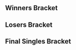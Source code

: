 {{DISPLAYTITLE:CEO Prologue 2016: ''Melee'' Singles Bracket}}{{SetGame|melee}}
{{tabs static
|name1=Overview
|link1=CEO/2016/Prologue/Melee
|name2=Singles Bracket
|link2=CEO/2016/Prologue/Melee/Singles Bracket
|This=2
}}
==Winners Bracket==
{{8DEWBracketA
|tourneylink=CEO/2016/Prologue/Melee
|tourneyname=CEO Prologue 2016
<!-- Quarterfinals -->
|r1m1p1=Plup |r1m1p1flag=us |r1m1p1score=2
|r1m1p2=Tempo |r1m1p2flag=us |r1m1p2score=0
|r1m1win=1

|r1m2p1=Blea Gelo |r1m2p1flag=ve |r1m2p1score=2
|r1m2p2=Pengie |r1m2p2flag=us |r1m2p2score=1
|r1m2win=1
|r1m2p1char1=luigi |r1m2p2char1=fox |r1m2p1stock1=1 |r1m2p2stock1=0 |r1m2win1=1 |r1m2stage1=Battlefield
|r1m2p1char2=luigi |r1m2p2char2=fox |r1m2p1stock2=0 |r1m2p2stock2=1 |r1m2win2=2 |r1m2stage2=Yoshi's Story
|r1m2p1char3=luigi |r1m2p2char3=fox |r1m2p1stock3=3 |r1m2p2stock3=0 |r1m2win3=1 |r1m2stage3=Final Destination
|r1m2details={{BracketMatchDetails|reddit=|comment=|vod=https://youtu.be/cQpvgsJwSVQ}}

|r1m3p1=Colbol |r1m3p1flag=us |r1m3p1score=2
|r1m3p2=Rula |r1m3p2flag=us |r1m3p2score=0
|r1m3win=1

|r1m4p1=Gahtzu |r1m4p1flag=us |r1m4p1score=2
|r1m4p2=Harriet |r1m4p2flag=us |r1m4p2score=0
|r1m4win=1
|r1m4p1char1=cf |r1m4p2char1=fox |r1m4p1stock1=2 |r1m4p2stock1=0 |r1m4win1=1 |r1m4stage1=Fountain of Dreams
|r1m4p1char2=cf |r1m4p2char2=fox |r1m4p1stock2=1 |r1m4p2stock2=0 |r1m4win2=1 |r1m4stage2=Yoshi's Story
|r1m4details={{BracketMatchDetails|reddit=|comment=|vod=https://youtu.be/cWFGrJltSLM}}

<!-- SEMIFINALS -->
|r2m1p1=Plup |r2m1p1flag=us |r2m1p1score=3
|r2m1p2=Blea Gelo |r2m1p2flag=ve |r2m1p2score=0
|r2m1win=1
|r2m1p1char1=sheik |r2m1p2char1=luigi |r2m1p1stock1=2 |r2m1p2stock1=0 |r2m1win1=1 |r2m1stage1=Yoshi's Story
|r2m1p1char2=sheik |r2m1p2char2=luigi |r2m1p1stock2=2 |r2m1p2stock2=0 |r2m1win2=1 |r2m1stage2=Dream Land
|r2m1p1char3=sheik |r2m1p2char3=luigi |r2m1p1stock3=1 |r2m1p2stock3=0 |r2m1win3=1 |r2m1stage3=Yoshi's Story
|r2m1details={{BracketMatchDetails|reddit=|comment=|vod=https://youtu.be/BNzhj4mL3j4}}

|r2m2p1=Colbol |r2m2p1flag=us |r2m2p1score=3
|r2m2p2=Gahtzu |r2m2p2flag=us |r2m2p2score=0
|r2m2win=1
|r2m2p1char1=fox |r2m2p2char1=cf |r2m2p1stock1=2 |r2m2p2stock1=0 |r2m2win1=1 |r2m2stage1=Yoshi's Story
|r2m2p1char2=fox |r2m2p2char2=cf |r2m2p1stock2=2 |r2m2p2stock2=0 |r2m2win2=1 |r2m2stage2=Battlefield
|r2m2p1char3=fox |r2m2p2char3=cf |r2m2p1stock3=1 |r2m2p2stock3=0 |r2m2win3=1 |r2m2stage3=Battlefield
|r2m2details={{BracketMatchDetails|reddit=|comment=|vod=https://youtu.be/gBgvh1X1hkg}}
}}
==Losers Bracket==
{{16DELBracketSmwA
|tourneylink=CEO/2016/Prologue/Melee
|tourneyname=CEO Prologue 2016
|l1placement=13-16
|l2placement=9-12
|l3placement=7-8
|l4placement=5-6
|column-width=200

<!-- Round 1 -->
|l1m1p1=Fro Fo Sho |l1m1p1flag=us |l1m1p1score=0
|l1m1p2=Oaty |l1m1p2flag=us |l1m1p2score=2
|l1m1win=2

|l1m2p1=JRad |l1m2p1flag=us |l1m2p1score=2
|l1m2p2=Wreck |l1m2p2flag=us |l1m2p2score=0
|l1m2win=1

|l1m3p1=Kuya |l1m3p1flag=us |l1m3p1score=2
|l1m3p2=DINGO |l1m3p2flag=us |l1m3p2score=1
|l1m3win=1

|l1m4p1=Moltov |l1m4p1flag=us |l1m4p1score=1
|l1m4p2=prof |l1m4p2flag=us |l1m4p2score=2
|l1m4win=2

<!-- Round 2 -->
|l2m1p1=Tempo |l2m1p1flag=us |l2m1p1score=2
|l2m1p2=Oaty |l2m1p2flag=us |l2m1p2score=0
|l2m1win=1

|l2m2p1=Pengie |l2m2p1flag=us |l2m2p1score=2
|l2m2p2=JRad |l2m2p2flag=us |l2m2p2score=0
|l2m2win=1

|l2m3p1=Rula |l2m3p1flag=us |l2m3p1score=1
|l2m3p2=Kuya |l2m3p2flag=us |l2m3p2score=2
|l2m3win=2

|l2m4p1=Harriet |l2m4p1flag=us |l2m4p1score=2
|l2m4p2=prof |l2m4p2flag=us |l2m4p2score=0
|l2m4win=1

<!-- Round 3 -->
|l3m1p1=Tempo |l3m1p1flag=us |l3m1p1score=3
|l3m1p2=Pengie |l3m1p2flag=us |l3m1p2score=2
|l3m1win=1

|l3m2p1=Kuya |l3m2p1flag=us |l3m2p1score=1
|l3m2p2=Harriet |l3m2p2flag=us |l3m2p2score=3
|l3m2win=2

<!-- Round 4 -->
|l4m1p1=Gahtzu |l4m1p1flag=us |l4m1p1score=3
|l4m1p2=Tempo |l4m1p2flag=us |l4m1p2score=1
|l4m1win=1

|l4m2p1=Blea Gelo |l4m2p1flag=ve |l4m2p1score=3
|l4m2p2=Harriet |l4m2p2flag=us |l4m2p2score=2
|l4m2win=1
|l4m2p1char1=luigi |l4m2p2char1=fox |l4m2p1stock1=1 |l4m2p2stock1=0 |l4m2win1=1 |l4m2stage1=Battlefield
|l4m2p1char2=luigi |l4m2p2char2=fox |l4m2p1stock2=1 |l4m2p2stock2=0 |l4m2win2=1 |l4m2stage2=Yoshi's Story
|l4m2p1char3=luigi |l4m2p2char3=fox |l4m2p1stock3=0 |l4m2p2stock3=2 |l4m2win3=2 |l4m2stage3=Yoshi's Story
|l4m2p1char4=luigi |l4m2p2char4=fox |l4m2p1stock4=0 |l4m2p2stock4=1 |l4m2win4=2 |l4m2stage4=Dream Land
|l4m2p1char5=luigi |l4m2p2char5=fox |l4m2p1stock5=2 |l4m2p2stock5=0 |l4m2win5=1 |l4m2stage5=Final Destination
|l4m2details={{BracketMatchDetails|reddit=|comment=|vod=https://youtu.be/JRSi88jSWSc}}
}}
<onlyinclude>
==Final Singles Bracket==
{{DEFinalSmwBracket
|tourneylink=CEO/2016/Prologue/Melee
|tourneyname=CEO Prologue 2016
|l1placement=4
|r2placement=3
|r3loserplacement=2
|r3winnerplacement=1
|export_score=true
|column-width=190
|column-width-finals=220

<!-- FROM WINNERS -->
|r1m1p1=Plup |r1m1p1flag=us |r1m1p1score=3
|r1m1p2=Colbol |r1m1p2flag=us |r1m1p2score=1
|r1m1win=1
|r1m1p1char1=sheik |r1m1p2char1=fox |r1m1p1stock1=1 |r1m1p2stock1=0 |r1m1win1=1 |r1m1stage1=Battlefield
|r1m1p1char2=marth |r1m1p2char2=fox |r1m1p1stock2=0 |r1m1p2stock2=1 |r1m1win2=2 |r1m1stage2=Final Destination
|r1m1p1char3=sheik |r1m1p2char3=fox |r1m1p1stock3=2 |r1m1p2stock3=0 |r1m1win3=1 |r1m1stage3=Dream Land
|r1m1p1char4=sheik |r1m1p2char4=fox |r1m1p1stock4=2 |r1m1p2stock4=0 |r1m1win4=1 |r1m1stage4=Yoshi's Story
|r1m1details={{BracketMatchDetails|reddit=|comment=|vod=https://youtu.be/58U_Qp5JkCE}}

<!-- FROM LOSERS -->
|l1m1p1=Gahtzu |l1m1p1flag=us |l1m1p1score=3
|l1m1p2=Blea Gelo |l1m1p2flag=ve |l1m1p2score=2
|l1m1win=1
|l1m1p1char1=cf |l1m1p2char1=luigi |l1m1p1stock1=0 |l1m1p2stock1=1 |l1m1win1=2 |l1m1stage1=Dream Land
|l1m1p1char2=cf |l1m1p2char2=luigi |l1m1p1stock2=0 |l1m1p2stock2=1 |l1m1win2=2 |l1m1stage2=Battlefield
|l1m1p1char3=cf |l1m1p2char3=luigi |l1m1p1stock3=1 |l1m1p2stock3=0 |l1m1win3=1 |l1m1stage3=Battlefield
|l1m1p1char4=cf |l1m1p2char4=luigi |l1m1p1stock4=1 |l1m1p2stock4=0 |l1m1win4=1 |l1m1stage4=Final Destination
|l1m1p1char5=cf |l1m1p2char5=luigi |l1m1p1stock5=1 |l1m1p2stock5=0 |l1m1win5=1 |l1m1stage5=Battlefield
|l1m1details={{BracketMatchDetails|reddit=|comment=|vod=https://youtu.be/mP7K80f7gkc}}

<!-- LOSERS FINALS -->
|r2m1p1=Colbol |r2m1p1flag=us |r2m1p1score=3
|r2m1p2=Gahtzu |r2m1p2flag=us |r2m1p2score=1
|r2m1win=1
|r2m1p1char1=fox |r2m1p2char1=cf |r2m1p1stock1=2 |r2m1p2stock1=0 |r2m1win1=1 |r2m1stage1=Yoshi's Story
|r2m1p1char2=fox |r2m1p2char2=cf |r2m1p1stock2=0 |r2m1p2stock2=1 |r2m1win2=2 |r2m1stage2=Battlefield
|r2m1p1char3=fox |r2m1p2char3=cf |r2m1p1stock3=1 |r2m1p2stock3=0 |r2m1win3=1 |r2m1stage3=Fountain of Dreams
|r2m1p1char4=fox |r2m1p2char4=cf |r2m1p1stock4=2 |r2m1p2stock4=0 |r2m1win4=1 |r2m1stage4=Dream Land
|r2m1details={{BracketMatchDetails|reddit=|comment=|vod=https://youtu.be/-QM6QiGcM0g}}

<!-- GRAND FINALS -->
|r3m1p1=Plup |r3m1p1flag=us |r3m1p1score=2 |r3m2p1score=3
|r3m1p2=Colbol |r3m1p2flag=us |r3m1p2score=3 |r3m2p2score=0
|r3m1win=1
|r3m1p1char1=sheik |r3m1p2char1=fox |r3m1p1stock1=2 |r3m1p2stock1=0 |r3m1win1=1 |r3m1stage1=Battlefield
|r3m1p1char2=marth |r3m1p2char2=fox |r3m1p1stock2=0 |r3m1p2stock2=3 |r3m1win2=2 |r3m1stage2=Final Destination
|r3m1p1char3=sheik |r3m1p2char3=fox |r3m1p1stock3=0 |r3m1p2stock3=2 |r3m1win3=2 |r3m1stage3=Dream Land
|r3m1p1char4=sheik |r3m1p2char4=fox |r3m1p1stock4=1 |r3m1p2stock4=0 |r3m1win4=1 |r3m1stage4=Dream Land
|r3m1p1char5=sheik |r3m1p2char5=fox |r3m1p1stock5=0 |r3m1p2stock5=2 |r3m1win5=2 |r3m1stage5=Pokémon Stadium

|r3m2p1char1=sheik |r3m2p2char1=fox |r3m2p1stock1=2 |r3m2p2stock1=0 |r3m2win1=1 |r3m2stage1=Battlefield
|r3m2p1char2=samus |r3m2p2char2=fox |r3m2p1stock2=2 |r3m2p2stock2=0 |r3m2win2=1 |r3m2stage2=Final Destination
|r3m2p1char3=samus |r3m2p2char3=fox |r3m2p1stock3=2 |r3m2p2stock3=0 |r3m2win3=1 |r3m2stage3=Final Destination
|r3m1details={{BracketMatchDetails|reddit=|comment=|vod=https://youtu.be/qMHX9GnAGbI}}
}}
</onlyinclude>
